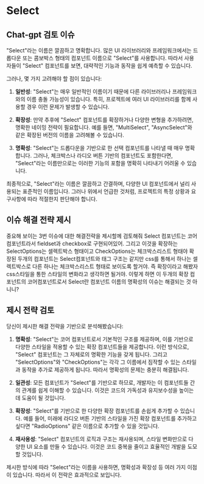 
<Meta title="fxtsx-html/Select/Introduction" />

# Select
## Chat-gpt 검토 이슈
"Select"라는 이름은 깔끔하고 명확합니다. 많은 UI 라이브러리와 프레임워크에서는 드롭다운 또는 콤보박스 형태의 컴포넌트 이름으로 "Select"를 사용합니다. 따라서 사용자들이 "Select" 컴포넌트를 보면, 대략적인 기능과 동작을 쉽게 예측할 수 있습니다.

그러나, 몇 가지 고려해야 할 점이 있습니다:

1. **일반성**: "Select"는 매우 일반적인 이름이기 때문에 다른 라이브러리나 프레임워크와의 이름 충돌 가능성이 있습니다. 특히, 프로젝트에 여러 UI 라이브러리를 함께 사용할 경우 이런 문제가 발생할 수 있습니다.

2. **확장성**: 만약 추후에 "Select" 컴포넌트를 확장하거나 다양한 변형을 추가하려면, 명확한 네이밍 전략이 필요합니다. 예를 들면, "MultiSelect", "AsyncSelect"와 같은 확장된 버전의 이름을 고려해볼 수 있습니다.

3. **명확성**: "Select"는 드롭다운을 기반으로 한 선택 컴포넌트를 나타낼 때 매우 명확합니다. 그러나, 체크박스나 라디오 버튼 기반의 컴포넌트도 포함한다면, "Select"라는 이름만으로는 이러한 기능의 포함을 명확히 나타내기 어려울 수 있습니다.

최종적으로, "Select"라는 이름은 깔끔하고 간결하며, 다양한 UI 컴포넌트에서 널리 사용되는 표준적인 이름입니다. 그러나 위에서 언급한 것처럼, 프로젝트의 특정 상황과 요구사항에 따라 적절한지 판단해야 합니다.
## 이슈 해결 전략 제시
중요해 보이는 3번 이슈에 대한 해결전략을 제시할께 검토해줘
Select 컴포넌트는 코어 컴포넌트라서 fieldset과 checkbox로 구현되어있어. 그리고 이것을 확장하는 SelectOptions는 셀렉트박스 형태이고 CheckOptions는 체크박스리스트 형태야 확장된 두개의 컴포넌트는 Select컴포넌트와 태그 구조는 같지만 css를 통해서 하나는 셀렉트박스로 다른 하나는 체크박스리스트 형태로 보이도록 할거야. 즉 확장이라고 해봤자 css스타일을 통한 스타일의 변화라고 생각하면 될거야. 이렇게 하면 이 두개의 확장 컴포넌트의 코어컴포넌트로서 Select란 컴포넌트 이름의 명확성의 이슈는 해결되는 것 아니니?
## 제시 전략 검토
당신이 제시한 해결 전략을 기반으로 분석해봤습니다:

1. **명확성**: "Select"는 코어 컴포넌트로서 기본적인 구조를 제공하며, 이를 기반으로 다양한 스타일을 적용할 수 있는 확장 컴포넌트들을 제공합니다. 이런 방식으로, "Select" 컴포넌트는 그 자체로의 명확한 기능을 갖게 됩니다. 그리고 "SelectOptions"와 "CheckOptions"는 각각 그 이름에서 짐작할 수 있는 스타일과 동작을 추가로 제공하게 됩니다. 따라서 명확성의 문제는 충분히 해결됩니다.

2. **일관성**: 모든 컴포넌트가 "Select"를 기반으로 하므로, 개발자는 이 컴포넌트들 간의 관계를 쉽게 이해할 수 있습니다. 이것은 코드의 가독성과 유지보수성을 높이는 데 도움이 될 것입니다.

3. **확장성**: "Select"를 기반으로 한 다양한 확장 컴포넌트를 손쉽게 추가할 수 있습니다. 예를 들어, 미래에 라디오 버튼 기반의 스타일을 가진 확장 컴포넌트를 추가하고 싶다면 "RadioOptions" 같은 이름으로 추가할 수 있을 것입니다.

4. **재사용성**: "Select" 컴포넌트의 로직과 구조는 재사용되며, 스타일 변화만으로 다양한 UI 요소를 만들 수 있습니다. 이것은 코드 중복을 줄이고 효율적인 개발을 도모할 것입니다.

제시한 방식에 따라 "Select"라는 이름을 사용하면, 명확성과 확장성 등 여러 가지 이점이 있습니다. 따라서 이 전략은 효과적으로 보입니다.
